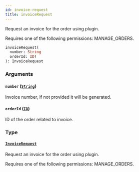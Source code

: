 ```yaml
---
id: invoice-request
title: invoiceRequest
---
```



Request an invoice for the order using plugin. 

Requires one of the following permissions: MANAGE_ORDERS.

```graphql
invoiceRequest(
  number: String
  orderId: ID!
): InvoiceRequest
```


### Arguments

#### `number` ([`String`](../../../developer/api-reference/scalars/string))

Invoice number, if not provided it will be generated.


#### `orderId` ([`ID`](../../../developer/api-reference/scalars/id))

ID of the order related to invoice.


### Type

#### [`InvoiceRequest`](../../../developer/api-reference/objects/invoice-request) 

Request an invoice for the order using plugin. 

Requires one of the following permissions: MANAGE_ORDERS.




